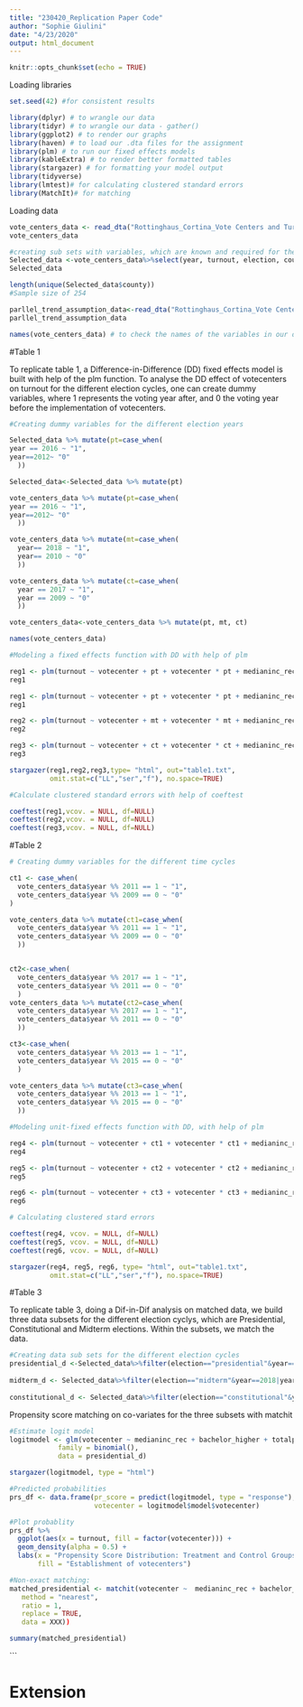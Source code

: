 ```yaml
---
title: "230420_Replication Paper Code"
author: "Sophie Giulini"
date: "4/23/2020"
output: html_document
---
```


```r
knitr::opts_chunk$set(echo = TRUE)
```

Loading libraries

```r

set.seed(42) #for consistent results

library(dplyr) # to wrangle our data
library(tidyr) # to wrangle our data - gather()
library(ggplot2) # to render our graphs
library(haven) # to load our .dta files for the assignment
library(plm) # to run our fixed effects models
library(kableExtra) # to render better formatted tables
library(stargazer) # for formatting your model output
library(tidyverse)
library(lmtest)# for calculating clustered standard errors 
library(MatchIt)# for matching

```

Loading data

```r
vote_centers_data <- read_dta("Rottinghaus_Cortina_Vote Centers and Turnout by Election Type in Texas_Data.dta")
vote_centers_data

#creating sub sets with variables, which are known and required for the data replication
Selected_data <-vote_centers_data%>%select(year, turnout, election, county,medianinc_rec, bachelor_higher, presidential, constitutional, midterm, totalpop_rec, votecenter)%>%arrange(county,election)
Selected_data

length(unique(Selected_data$county))
#Sample size of 254 

parllel_trend_assumption_data<-read_dta("Rottinghaus_Cortina_Vote Centers and Turnout by Election Type in Texas_Parallel Assumption Data.dta")
parllel_trend_assumption_data

names(vote_centers_data) # to check the names of the variables in our data
```

#Table 1 

To replicate table 1, a Difference-in-Difference (DD) fixed effects model is built with help of the plm function. 
To analyse the DD effect of votecenters on turnout for the different election cycles, one can create dummy variables, where 1 represents the voting year after, and 0 the voting year before the implementation of votecenters.

```r

#Creating dummy variables for the different election years

Selected_data %>% mutate(pt=case_when(
year == 2016 ~ "1",
year==2012~ "0"
  ))

Selected_data<-Selected_data %>% mutate(pt)

vote_centers_data %>% mutate(pt=case_when(
year == 2016 ~ "1",
year==2012~ "0"
  ))

vote_centers_data %>% mutate(mt=case_when(
  year== 2018 ~ "1",
  year== 2010 ~ "0"
  ))

vote_centers_data %>% mutate(ct=case_when(
  year == 2017 ~ "1",
  year == 2009 ~ "0"
  ))

vote_centers_data<-vote_centers_data %>% mutate(pt, mt, ct)

names(vote_centers_data)

#Modeling a fixed effects function with DD with help of plm 

reg1 <- plm(turnout ~ votecenter + pt + votecenter * pt + medianinc_rec + bachelor_higher + totalpop_rec , data=vote_centers_data, index = c("county"), model = "within")
reg1

reg1 <- plm(turnout ~ votecenter + pt + votecenter * pt + medianinc_rec + bachelor_higher+totalpop_rec, data=Selected_data, index = c("county"), model = "within")
reg1

reg2 <- plm(turnout ~ votecenter + mt + votecenter * mt + medianinc_rec + bachelor_higher + totalpop_rec, data=vote_centers_data, index = c("county"), model = "within")
reg2

reg3 <- plm(turnout ~ votecenter + ct + votecenter * ct + medianinc_rec + bachelor_higher + totalpop_rec, data=vote_centers_data, index = c("county"), model = "within")
reg3

stargazer(reg1,reg2,reg3,type= "html", out="table1.txt",
          omit.stat=c("LL","ser","f"), no.space=TRUE)

#Calculate clustered standard errors with help of coeftest

coeftest(reg1,vcov. = NULL, df=NULL)
coeftest(reg2,vcov. = NULL, df=NULL)
coeftest(reg3,vcov. = NULL, df=NULL)
```

#Table 2

```r
# Creating dummy variables for the different time cycles 

ct1 <- case_when(
  vote_centers_data$year %% 2011 == 1 ~ "1",
  vote_centers_data$year %% 2009 == 0 ~ "0"
)

vote_centers_data %>% mutate(ct1=case_when(
  vote_centers_data$year %% 2011 == 1 ~ "1",
  vote_centers_data$year %% 2009 == 0 ~ "0"
  ))


ct2<-case_when(
  vote_centers_data$year %% 2017 == 1 ~ "1",
  vote_centers_data$year %% 2011 == 0 ~ "0"
  )
vote_centers_data %>% mutate(ct2=case_when(
  vote_centers_data$year %% 2017 == 1 ~ "1",
  vote_centers_data$year %% 2011 == 0 ~ "0"
  ))

ct3<-case_when(
  vote_centers_data$year %% 2013 == 1 ~ "1",
  vote_centers_data$year %% 2015 == 0 ~ "0"
  )

vote_centers_data %>% mutate(ct3=case_when(
  vote_centers_data$year %% 2013 == 1 ~ "1",
  vote_centers_data$year %% 2015 == 0 ~ "0"
  ))

#Modeling unit-fixed effects function with DD, with help of plm

reg4 <- plm(turnout ~ votecenter + ct1 + votecenter * ct1 + medianinc_rec + bachelor_higher + totalpop_rec, data=vote_centers_data, index = c("county"), model = "within")
reg4

reg5 <- plm(turnout ~ votecenter + ct2 + votecenter * ct2 + medianinc_rec + bachelor_higher + totalpop_rec, data=vote_centers_data, index = c("county"), model = "within")
reg5

reg6 <- plm(turnout ~ votecenter + ct3 + votecenter * ct3 + medianinc_rec + bachelor_higher + totalpop_rec, data=vote_centers_data, index = c("county"), model = "within")
reg6

# Calculating clustered stard errors 

coeftest(reg4, vcov. = NULL, df=NULL)
coeftest(reg5, vcov. = NULL, df=NULL)
coeftest(reg6, vcov. = NULL, df=NULL)

stargazer(reg4, reg5, reg6, type= "html", out="table1.txt",
          omit.stat=c("LL","ser","f"), no.space=TRUE)

```

#Table 3 

To replicate table 3, doing a Dif-in-Dif analysis on matched data, we build three data subsets for the different election cyclys, which are Presidential, Constitutional and Midterm elections. 
Within the subsets, we match the data. 

```r
#Creating data sub sets for the different election cycles
presidential_d <-Selected_data%>%filter(election=="presidential"&year==2016|year==2012)%>%mutate(time_p(ifelse(year==2016,1,0))
                                                                                            
midterm_d <- Selected_data%>%filter(election=="midterm"&year==2018|year==2010)%>%mutate(time_m(ifelse(year==2018,1,0))   
                                                                                        
constitutional_d <- Selected_data%>%filter(election=="constitutional"&year==2017|year==2009)%>%mutate(time_c(ifelse(year==2017,1,0))
```                                                                                                     
                                                                                                      
Propensity score matching on co-variates for the three subsets with matchit 

```r

#Estimate logit model
logitmodel <- glm(votecenter ~ medianinc_rec + bachelor_higher + totalpop_rec,
            family = binomial(), 
            data = presidential_d)

stargazer(logitmodel, type = "html")

```

```r
#Predicted probabilities
prs_df <- data.frame(pr_score = predict(logitmodel, type = "response"),
                     votecenter = logitmodel$model$votecenter)

#Plot probablity
prs_df %>%
  ggplot(aes(x = turnout, fill = factor(votecenter))) +
  geom_density(alpha = 0.5) +
  labs(x = "Propensity Score Distribution: Treatment and Control Groups",
       fill = "Establishment of votecenters")
````

```r
#Non-exact matching: 
matched_presidential <- matchit(votecenter ~  medianinc_rec + bachelor_higher + totalpop_rec, data = presidential_d,  
   method = "nearest", 
   ratio = 1, 
   replace = TRUE,
   data = XXX))

summary(matched_presidential)
```



                                                                                                      
```

# Extension


